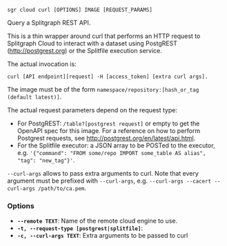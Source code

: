 
```sgr cloud curl [OPTIONS] IMAGE [REQUEST_PARAMS]```

Query a Splitgraph REST API.

This is a thin wrapper around curl that performs an HTTP request to Splitgraph Cloud to
interact with a dataset using PostgREST (http://postgrest.org) or the Splitfile execution service.

The actual invocation is:

```
curl [API endpoint][request] -H [access_token] [extra curl args].
```

The image must be of the form `namespace/repository:[hash_or_tag (default latest)]`.

The actual request parameters depend on the request type:

  * For PostgREST: `/table?[postgrest request]` or empty to get the OpenAPI spec for this image.
    For a reference on how to perform Postgrest requests, see http://postgrest.org/en/latest/api.html.
  * For the Splitfile executor: a JSON array to be POSTed to the executor, e.g.
    `'{"command": "FROM some/repo IMPORT some_table AS alias", "tag": "new_tag"}'`.

`--curl-args` allows to pass extra arguments to curl. Note that every argument must be prefixed
with `--curl-args`, e.g. `--curl-args --cacert --curl-args /path/to/ca.pem`.

### Options

  * **`--remote TEXT`**: Name of the remote cloud engine to use.
  * **`-t, --request-type [postgrest|splitfile]`**: 
  * **`-c, --curl-args TEXT`**: Extra arguments to be passed to curl
